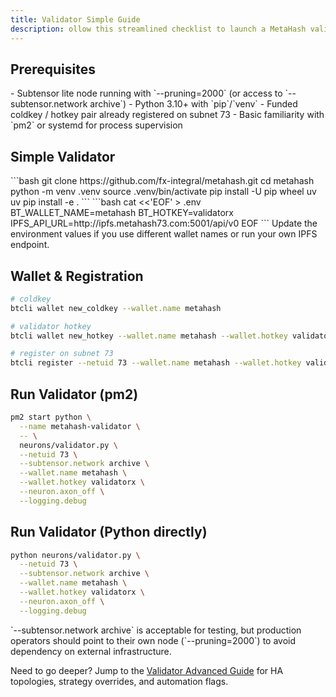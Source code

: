```yaml
---
title: Validator Simple Guide
description: ollow this streamlined checklist to launch a MetaHash validator without touching advanced automation or custom logic.
---
```


## Prerequisites

<Info color="orange">
<span style={{ color: '#fbb12b' }}>
- Subtensor lite node running with `--pruning=2000` (or access to `--subtensor.network archive`)
- Python 3.10+ with `pip`/`venv`
- Funded coldkey / hotkey pair already registered on subnet 73
- Basic familiarity with `pm2` or systemd for process supervision
</span>
</Info>

## Simple Validator

<Steps>
  <Step title="Clone and prepare the repo">
    ```bash
    git clone https://github.com/fx-integral/metahash.git
    cd metahash
    python -m venv .venv
    source .venv/bin/activate
    pip install -U pip wheel uv
    uv pip install -e .
    ```
  </Step>
  <Step title="Create .env">
    ```bash
    cat <<'EOF' > .env
    BT_WALLET_NAME=metahash
    BT_HOTKEY=validatorx
    IPFS_API_URL=http://ipfs.metahash73.com:5001/api/v0
    EOF
    ```
    Update the environment values if you use different wallet names or run your own IPFS endpoint.
  </Step>
</Steps>

## Wallet & Registration

```bash
# coldkey
btcli wallet new_coldkey --wallet.name metahash

# validator hotkey
btcli wallet new_hotkey --wallet.name metahash --wallet.hotkey validatorx

# register on subnet 73
btcli register --netuid 73 --wallet.name metahash --wallet.hotkey validatorx
```

## Run Validator (pm2)

```bash
pm2 start python \
  --name metahash-validator \
  -- \
  neurons/validator.py \
  --netuid 73 \
  --subtensor.network archive \
  --wallet.name metahash \
  --wallet.hotkey validatorx \
  --neuron.axon_off \
  --logging.debug
```

## Run Validator (Python directly)

```bash
python neurons/validator.py \
  --netuid 73 \
  --subtensor.network archive \
  --wallet.name metahash \
  --wallet.hotkey validatorx \
  --neuron.axon_off \
  --logging.debug
```

<Tip>
`--subtensor.network archive` is acceptable for testing, but production operators should point to their own node (`--pruning=2000`) to avoid dependency on external infrastructure.
</Tip>

Need to go deeper? Jump to the [Validator Advanced Guide](/guides/validators/validator-advanced-guide) for HA topologies, strategy overrides, and automation flags.
